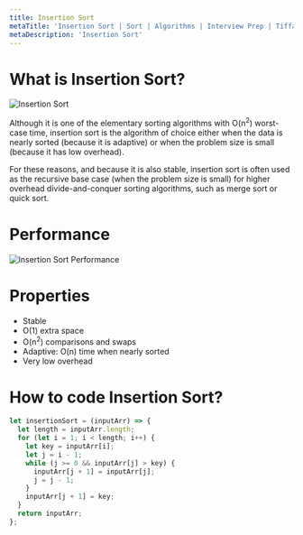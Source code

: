 ```yaml
---
title: Insertion Sort
metaTitle: 'Insertion Sort | Sort | Algorithms | Interview Prep | Tiffany Lea'
metaDescription: 'Insertion Sort'
---
```


# What is Insertion Sort?

<img src="/files/images/insertion-sort.gif" alt="Insertion Sort" />

Although it is one of the elementary sorting algorithms with O(n<sup>2</sup>) worst-case time, insertion sort is the algorithm of choice either when the data is nearly sorted (because it is adaptive) or when the problem size is small (because it has low overhead).

For these reasons, and because it is also stable, insertion sort is often used as the recursive base case (when the problem size is small) for higher overhead divide-and-conquer sorting algorithms, such as merge sort or quick sort.

# Performance

<img src="/files/images/insertion-sort-performance.gif" alt="Insertion Sort Performance" />

# Properties

- Stable
- O(1) extra space
- O(n<sup>2</sup>) comparisons and swaps
- Adaptive: O(n) time when nearly sorted
- Very low overhead

# How to code Insertion Sort?

```javascript
let insertionSort = (inputArr) => {
  let length = inputArr.length;
  for (let i = 1; i < length; i++) {
    let key = inputArr[i];
    let j = i - 1;
    while (j >= 0 && inputArr[j] > key) {
      inputArr[j + 1] = inputArr[j];
      j = j - 1;
    }
    inputArr[j + 1] = key;
  }
  return inputArr;
};
```
